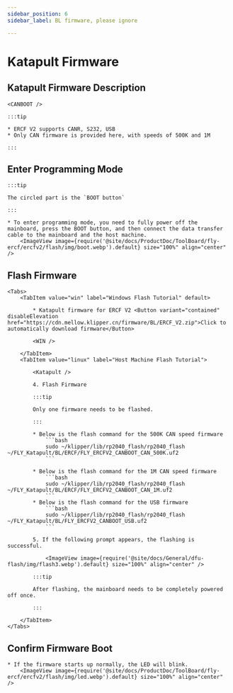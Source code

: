 ```yaml
---
sidebar_position: 6
sidebar_label: BL firmware, please ignore

---
```










# Katapult Firmware

## Katapult Firmware Description

    <CANBOOT />

    :::tip

    * ERCF V2 supports CANR, S232, USB
    * Only CAN firmware is provided here, with speeds of 500K and 1M

    :::

## Enter Programming Mode

    :::tip

    The circled part is the `BOOT button`

    :::

    * To enter programming mode, you need to fully power off the mainboard, press the BOOT button, and then connect the data transfer cable to the mainboard and the host machine.
        <ImageView image={require('@site/docs/ProductDoc/ToolBoard/fly-ercf/ercfv2/flash/img/boot.webp').default} size="100%" align="center" />

## Flash Firmware
    <Tabs>
        <TabItem value="win" label="Windows Flash Tutorial" default>

            * Katapult firmware for ERCF V2 <Button variant="contained" disableElevation href="https://cdn.mellow.klipper.cn/firmware/BL/ERCF_V2.zip">Click to automatically download firmware</Button>

            <WIN />
            
        </TabItem>
        <TabItem value="linux" label="Host Machine Flash Tutorial">

            <Katapult />

            4. Flash Firmware

            :::tip

            Only one firmware needs to be flashed.

            :::

            * Below is the flash command for the 500K CAN speed firmware
                ```bash
                sudo ~/klipper/lib/rp2040_flash/rp2040_flash ~/FLY_Katapult/BL/ERCF/FLY_ERCFV2_CANBOOT_CAN_500K.uf2
                ```
                       
            * Below is the flash command for the 1M CAN speed firmware
                ```bash
                sudo ~/klipper/lib/rp2040_flash/rp2040_flash ~/FLY_Katapult/BL/ERCF/FLY_ERCFV2_CANBOOT_CAN_1M.uf2
                ```
            * Below is the flash command for the USB firmware
                ```bash
                sudo ~/klipper/lib/rp2040_flash/rp2040_flash ~/FLY_Katapult/BL/FLY_ERCFV2_CANBOOT_USB.uf2
                ```

            5. If the following prompt appears, the flashing is successful.

                <ImageView image={require('@site/docs/General/dfu-flash/img/flash3.webp').default} size="100%" align="center" />

            :::tip

            After flashing, the mainboard needs to be completely powered off once.

            :::

        </TabItem>
    </Tabs>

## Confirm Firmware Boot

    * If the firmware starts up normally, the LED will blink.
        <ImageView image={require('@site/docs/ProductDoc/ToolBoard/fly-ercf/ercfv2/flash/img/led.webp').default} size="100%" align="center" />